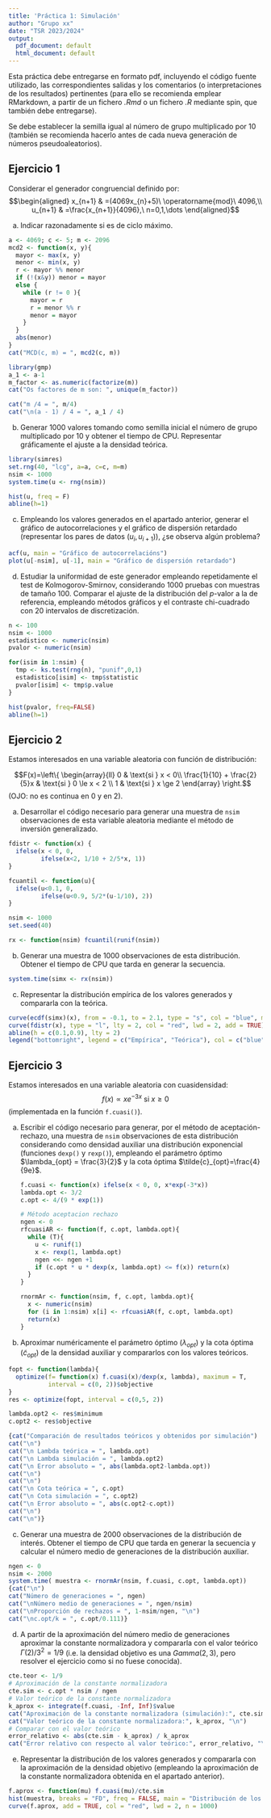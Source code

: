 ```yaml
---
title: 'Práctica 1: Simulación'
author: "Grupo xx"
date: "TSR 2023/2024"
output:
  pdf_document: default
  html_document: default
---
```


Esta práctica debe entregarse en formato pdf, 
incluyendo el código fuente utilizado, las correspondientes salidas 
y los comentarios (o interpretaciones de los resultados) pertinentes
(para ello se recomienda emplear RMarkdown, 
a partir de un fichero *.Rmd* o un fichero *.R* mediante spin,
que también debe entregarse).

Se debe establecer la semilla igual al número de grupo multiplicado 
por 10 (también se recomienda hacerlo antes de cada nueva generación de
números pseudoaleatorios).


## Ejercicio 1

Considerar el generador congruencial definido por: 
$$\begin{aligned}
x_{n+1}  & =(4069x_{n}+5)\ \operatorname{mod}\ 4096,\\
u_{n+1}  & =\frac{x_{n+1}}{4096},\ n=0,1,\dots
\end{aligned}$$
    
a)  Indicar razonadamente si es de ciclo máximo.
```r
a <- 4069; c <- 5; m <- 2096
mcd2 <- function(x, y){
  mayor <- max(x, y)
  menor <- min(x, y)
  r <- mayor %% menor
  if (!(x&y)) menor = mayor
  else {
    while (r != 0 ){
      mayor = r
      r = menor %% r
      menor = mayor
    }
  }
  abs(menor)
}
cat("MCD(c, m) = ", mcd2(c, m))
```
```r
library(gmp)
a_1 <- a-1
m_factor <- as.numeric(factorize(m))
cat("Os factores de m son: ", unique(m_factor))
```
```r
cat("m /4 = ", m/4)
cat("\n(a - 1) / 4 = ", a_1 / 4)
```

b)  Generar 1000 valores tomando como semilla inicial el número de grupo
    multiplicado por 10 y obtener el tiempo de CPU. Representar
    gráficamente el ajuste a la densidad teórica.
```r
library(simres)
set.rng(40, "lcg", a=a, c=c, m=m)
nsim <- 1000
system.time(u <- rng(nsim))

hist(u, freq = F)
abline(h=1)
```

c)  Empleando los valores generados en el apartado anterior, 
    generar el gráfico de autocorrelaciones y el gráfico de dispersión 
    retardado (representar los pares de datos $\left( u_{i}, u_{i+1} \right)$), ¿se observa algún problema?
```r
acf(u, main = "Gráfico de autocorrelacións")
plot(u[-nsim], u[-1], main = "Gráfico de dispersión retardado")
```

d)  Estudiar la uniformidad de este generador empleando repetidamente el test de Kolmogorov-Smirnov, considerando 1000 pruebas con muestras de tamaño 100. Comparar el ajuste de la distribución del $p$-valor a la de referencia, empleando métodos gráficos y el contraste chi-cuadrado con 20 intervalos de discretización.
```r
n <- 100
nsim <- 1000
estadistico <- numeric(nsim)
pvalor <- numeric(nsim)

for(isim in 1:nsim) {
  tmp <- ks.test(rng(n), "punif",0,1)
  estadistico[isim] <- tmp$statistic
  pvalor[isim] <- tmp$p.value
}

hist(pvalor, freq=FALSE)
abline(h=1)
```

## Ejercicio 2

Estamos interesados en una variable aleatoria con función de distribución: 

$$F(x)=\left\{
\begin{array}{ll}
0 & \text{si } x < 0\\
\frac{1}{10} + \frac{2}{5}x & \text{si } 0 \le x < 2 \\
1 & \text{si } x \ge 2
\end{array}
\right.$$
(OJO: no es continua en 0 y en 2).  

a)  Desarrollar el código necesario para generar una muestra de `nsim` observaciones de esta variable aleatoria mediante el método de inversión generalizado.
```r
fdistr <- function(x) {
  ifelse(x < 0, 0,
         ifelse(x<2, 1/10 + 2/5*x, 1))
}

fcuantil <- function(u){
  ifelse(u<0.1, 0, 
         ifelse(u<0.9, 5/2*(u-1/10), 2))
}

nsim <- 1000
set.seed(40)

rx <- function(nsim) fcuantil(runif(nsim))
```
    
b)  Generar una muestra de 1000 observaciones de esta distribución. 
    Obtener el tiempo de CPU que tarda en generar la secuencia.
```r
system.time(simx <- rx(nsim))
```

c)  Representar la distribución empírica de los valores generados y compararla con la teórica.
```r
curve(ecdf(simx)(x), from = -0.1, to = 2.1, type = "s", col = "blue", main = "Empírica vs Teórica")
curve(fdistr(x), type = "l", lty = 2, col = "red", lwd = 2, add = TRUE)
abline(h = c(0.1,0.9), lty = 2)
legend("bottomright", legend = c("Empírica", "Teórica"), col = c("blue", "red"), lty = c(1, 2))
```


## Ejercicio 3

Estamos interesados en una variable aleatoria con cuasidensidad:
$$f(x) \propto xe^{-3x}\text{ si }x\geq 0$$
(implementada en la función `f.cuasi()`).
    
    
a)  Escribir el código necesario para generar, por el método de aceptación-rechazo,
    una muestra de `nsim` observaciones de esta distribución considerando como 
    densidad auxiliar una distribución exponencial (funciones `dexp()` y `rexp()`),
    empleando el parámetro óptimo $\lambda_{opt} = \frac{3}{2}$ y 
    la cota óptima $\tilde{c}_{opt}=\frac{4}{9e}$.
    
    ```r
    f.cuasi <- function(x) ifelse(x < 0, 0, x*exp(-3*x))
    lambda.opt <- 3/2
    c.opt <- 4/(9 * exp(1))
    
    # Método aceptacion rechazo
    ngen <- 0
    rfcuasiAR <- function(f, c.opt, lambda.opt){
      while (T){
        u <- runif(1)
        x <- rexp(1, lambda.opt)
        ngen <<- ngen +1
        if (c.opt * u * dexp(x, lambda.opt) <= f(x)) return(x)
      }
    }
    
    rnormAr <- function(nsim, f, c.opt, lambda.opt){
      x <- numeric(nsim)
      for (i in 1:nsim) x[i] <- rfcuasiAR(f, c.opt, lambda.opt)
      return(x)
    }
    ```

b)  Aproximar numéricamente el parámetro óptimo ($\lambda_{opt}$) 
    y la cota óptima ($\tilde{c}_{opt}$) de la densidad auxiliar y
    compararlos con los valores teóricos.
    
```r
fopt <- function(lambda){
  optimize(f= function(x) f.cuasi(x)/dexp(x, lambda), maximum = T, 
           interval = c(0, 2))$objective
}
res <- optimize(fopt, interval = c(0,5, 2))

lambda.opt2 <- res$minimum
c.opt2 <- res$objective

{cat("Comparación de resultados teóricos y obtenidos por simulación")
cat("\n")
cat("\n Lambda teórica = ", lambda.opt)
cat("\n Lambda simulación = ", lambda.opt2)
cat("\n Error absoluto = ", abs(lambda.opt2-lambda.opt))
cat("\n")
cat("\n")
cat("\n Cota teórica = ", c.opt)
cat("\n Cota simulación = ", c.opt2)
cat("\n Error absoluto = ", abs(c.opt2-c.opt))
cat("\n")
cat("\n")}
```
    

c)  Generar una muestra de 2000 observaciones de la distribución de interés. 
    Obtener el tiempo de CPU que tarda en generar la secuencia y calcular 
    el número medio de generaciones de la distribución auxiliar.
    
```r
ngen <- 0
nsim <- 2000
system.time( muestra <- rnormAr(nsim, f.cuasi, c.opt, lambda.opt))
{cat("\n")
cat("Número de generaciones = ", ngen)
cat("\nNúmero medio de generaciones = ", ngen/nsim)
cat("\nProporción de rechazos = ", 1-nsim/ngen, "\n")
cat("\nc.opt/k = ", c.opt/0.111)}
```
    
d)  A partir de la aproximación del número medio de generaciones aproximar la 
    constante normalizadora y compararla con el valor teórico
    $\Gamma(2)/3^2 = 1/9$ (i.e. la densidad objetivo es una $Gamma(2,3)$,
    pero resolver el ejercicio como si no fuese conocida).
    
```r
cte.teor <- 1/9
# Aproximación de la constante normalizadora
cte.sim <- c.opt * nsim / ngen
# Valor teórico de la constante normalizadora
k_aprox <- integrate(f.cuasi, -Inf, Inf)$value
cat("Aproximación de la constante normalizadora (simulación):", cte.sim, "\n")
cat("Valor teórico de la constante normalizadora:", k_aprox, "\n")
# Comparar con el valor teórico
error_relativo <- abs(cte.sim - k_aprox) / k_aprox
cat("Error relativo con respecto al valor teórico:", error_relativo, "\n")

```

e)  Representar la distribución de los valores generados y compararla con la
    aproximación de la densidad objetivo (empleando la aproximación de
    la constante normalizadora obtenida en el apartado anterior).
    
```r
f.aprox <- function(mu) f.cuasi(mu)/cte.sim
hist(muestra, breaks = "FD", freq = FALSE, main = "Distribución de los valores generados")
curve(f.aprox, add = TRUE, col = "red", lwd = 2, n = 1000)
```